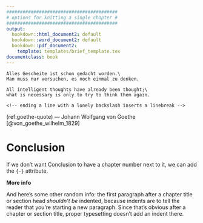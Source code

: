 ```yaml
---
#########################################
# options for knitting a single chapter #
#########################################
output:
  bookdown::html_document2: default
  bookdown::word_document2: default
  bookdown::pdf_document2:
    template: templates/brief_template.tex
documentclass: book
---
```


```block
Alles Gescheite ist schon gedacht worden.\
Man muss nur versuchen, es noch einmal zu denken.

All intelligent thoughts have already been thought;\
what is necessary is only to try to think them again.

<!-- ending a line with a lonely backslash inserts a linebreak -->
```
(ref:goethe-quote) --- Johann Wolfgang von Goethe [@von_goethe_wilhelm_1829]

# Conclusion {-}
If we don't want Conclusion to have a chapter number next to it, we can add the `{-}` attribute.

**More info**

And here's some other random info: the first paragraph after a chapter title or section head _shouldn't be_ indented, because indents are to tell the reader that you're starting a new paragraph. Since that's obvious after a chapter or section title, proper typesetting doesn't add an indent there.
